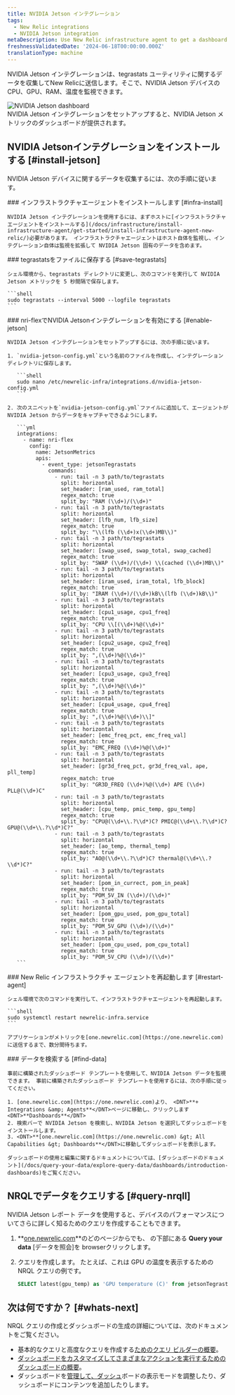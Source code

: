 ```yaml
---
title: NVIDIA Jetson インテグレーション
tags:
  - New Relic integrations
  - NVIDIA Jetson integration
metaDescription: Use New Relic infrastructure agent to get a dashboard with metrics from your NVIDIA Jetson.
freshnessValidatedDate: '2024-06-18T00:00:00.000Z'
translationType: machine
---
```


NVIDIA Jetson インテグレーションは、tegrastats ユーティリティに関するデータを収集してNew Relicに送信します。そこで、NVIDIA Jetson デバイスの CPU、GPU、RAM、温度を監視できます。

<img title="NVIDIA Jetson dashboard" alt="NVIDIA Jetson dashboard" src="/images/infrastructure_screenshot_full-nvidia-jetson-dashboard.webp" />

<figcaption>
  NVIDIA Jetson インテグレーションをセットアップすると、NVIDIA Jetson メトリックのダッシュボードが提供されます。
</figcaption>

## NVIDIA Jetsonインテグレーションをインストールする [#install-jetson]

NVIDIA Jetson デバイスに関するデータを収集するには、次の手順に従います。

<Steps>
  <Step>
    ### インフラストラクチャエージェントをインストールします [#infra-install]

    NVIDIA Jetson インテグレーションを使用するには、まずホストに[インフラストラクチャエージェントをインストールする](/docs/infrastructure/install-infrastructure-agent/get-started/install-infrastructure-agent-new-relic/)必要があります。 インフラストラクチャエージェントはホスト自体を監視し、インテグレーション自体は監視を拡張して NVIDIA Jetson 固有のデータを含めます。
  </Step>

  <Step>
    ### tegrastatsをファイルに保存する [#save-tegrastats]

    シェル環境から、tegrastats ディレクトリに変更し、次のコマンドを実行して NVIDIA Jetson メトリックを 5 秒間隔で保存します。

    ```shell
    sudo tegrastats --interval 5000 --logfile tegrastats
    ```
  </Step>

  <Step>
    ### nri-flexでNVIDIA Jetsonインテグレーションを有効にする [#enable-jetson]

    NVIDIA Jetson インテグレーションをセットアップするには、次の手順に従います。

    1. `nvidia-jetson-config.yml`という名前のファイルを作成し、インテグレーション ディレクトリに保存します。

       ```shell
       sudo nano /etc/newrelic-infra/integrations.d/nvidia-jetson-config.yml
       ```

    2. 次のスニペットを`nvidia-jetson-config.yml`ファイルに追加して、エージェントが NVIDIA Jetson からデータをキャプチャできるようにします。

       ```yml
       integrations:
         - name: nri-flex
           config:
             name: JetsonMetrics
             apis:
               - event_type: jetsonTegrastats
                 commands:
                   - run: tail -n 3 path/to/tegrastats
                     split: horizontal
                     set_header: [ram_used, ram_total]
                     regex_match: true
                     split_by: "RAM (\\d+)/(\\d+)"
                   - run: tail -n 3 path/to/tegrastats
                     split: horizontal
                     set_header: [lfb_num, lfb_size]
                     regex_match: true
                     split_by: "\\(lfb (\\d+)x(\\d+)MB\\)"
                   - run: tail -n 3 path/to/tegrastats
                     split: horizontal
                     set_header: [swap_used, swap_total, swap_cached]
                     regex_match: true
                     split_by: "SWAP (\\d+)/(\\d+) \\(cached (\\d+)MB\\)" 
                   - run: tail -n 3 path/to/tegrastats
                     split: horizontal
                     set_header: [iram_used, iram_total, lfb_block]
                     regex_match: true
                     split_by: "IRAM (\\d+)/(\\d+)kB\\(lfb (\\d+)kB\\)"        
                   - run: tail -n 3 path/to/tegrastats
                     split: horizontal
                     set_header: [cpu1_usage, cpu1_freq]
                     regex_match: true
                     split_by: "CPU \\[(\\d+)%@(\\d+)" 
                   - run: tail -n 3 path/to/tegrastats
                     split: horizontal
                     set_header: [cpu2_usage, cpu2_freq]
                     regex_match: true
                     split_by: ",(\\d+)%@(\\d+)" 
                   - run: tail -n 3 path/to/tegrastats
                     split: horizontal
                     set_header: [cpu3_usage, cpu3_freq]
                     regex_match: true
                     split_by: ",(\\d+)%@(\\d+)" 
                   - run: tail -n 3 path/to/tegrastats
                     split: horizontal
                     set_header: [cpu4_usage, cpu4_freq]
                     regex_match: true
                     split_by: ",(\\d+)%@(\\d+)\\]"       
                   - run: tail -n 3 path/to/tegrastats
                     split: horizontal
                     set_header: [emc_freq_pct, emc_freq_val]
                     regex_match: true
                     split_by: "EMC_FREQ (\\d+)%@(\\d+)"
                   - run: tail -n 3 path/to/tegrastats
                     split: horizontal
                     set_header: [gr3d_freq_pct, gr3d_freq_val, ape, pll_temp]
                     regex_match: true
                     split_by: "GR3D_FREQ (\\d+)%@(\\d+) APE (\\d+) PLL@(\\d+)C" 
                   - run: tail -n 3 path/to/tegrastats
                     split: horizontal
                     set_header: [cpu_temp, pmic_temp, gpu_temp]
                     regex_match: true
                     split_by: "CPU@(\\d+\\.?\\d*)C? PMIC@(\\d+\\.?\\d*)C? GPU@(\\d+\\.?\\d*)C?"
                   - run: tail -n 3 path/to/tegrastats
                     split: horizontal
                     set_header: [ao_temp, thermal_temp]
                     regex_match: true
                     split_by: "AO@(\\d+\\.?\\d*)C? thermal@(\\d+\\.?\\d*)C?"
                   - run: tail -n 3 path/to/tegrastats
                     split: horizontal
                     set_header: [pom_in_currect, pom_in_peak]
                     regex_match: true
                     split_by: "POM_5V_IN (\\d+)/(\\d+)"
                   - run: tail -n 3 path/to/tegrastats
                     split: horizontal
                     set_header: [pom_gpu_used, pom_gpu_total]
                     regex_match: true
                     split_by: "POM_5V_GPU (\\d+)/(\\d+)"   
                   - run: tail -n 3 path/to/tegrastats
                     split: horizontal
                     set_header: [pom_cpu_used, pom_cpu_total]
                     regex_match: true
                     split_by: "POM_5V_CPU (\\d+)/(\\d+)"            
       ```
  </Step>

  <Step>
    ### New Relic インフラストラクチャ エージェントを再起動します [#restart-agent]

    シェル環境で次のコマンドを実行して、インフラストラクチャエージェントを再起動します。

    ```shell
    sudo systemctl restart newrelic-infra.service
    ```

    アプリケーションがメトリックを[one.newrelic.com](https://one.newrelic.com)に送信するまで、数分間待ちます。
  </Step>

  <Step>
    ### データを検索する [#find-data]

    事前に構築されたダッシュボード テンプレートを使用して、NVIDIA Jetson データを監視できます。 事前に構築されたダッシュボード テンプレートを使用するには、次の手順に従ってください。

    1. [one.newrelic.com](https://one.newrelic.com)より、 <DNT>**+ Integrations &amp; Agents**</DNT>ページに移動し、クリックします <DNT>**Dashboards**</DNT>
    2. 検索バーで NVIDIA Jetson を検索し、NVIDIA Jetson を選択してダッシュボードをインストールします。
    3. <DNT>**[one.newrelic.com](https://one.newrelic.com) &gt; All Capabilities &gt; Dashboards**</DNT>に移動してダッシュボードを表示します。

    ダッシュボードの使用と編集に関するドキュメントについては、[ダッシュボードのドキュメント](/docs/query-your-data/explore-query-data/dashboards/introduction-dashboards)をご覧ください。
  </Step>
</Steps>

## NRQLでデータをクエリする [#query-nrqll]

NVIDIA Jetson レポート データを使用すると、デバイスのパフォーマンスについてさらに詳しく知るためのクエリを作成することもできます。

1. **[one.newrelic.com](https://one.newrelic.com)**のどのページからでも、 の下部にある **Query your data** \[データを照会]を browserクリックします。

2. クエリを作成します。 たとえば、これは GPU の温度を表示するための NRQL クエリの例です。

   ```sql
   SELECT latest(gpu_temp) as 'GPU temperature (C)' from jetsonTegrastats 
   ```

## 次は何ですか？ [#whats-next]

NRQL クエリの作成とダッシュボードの生成の詳細については、次のドキュメントをご覧ください。

* 基本的なクエリと高度なクエリを作成する[ためのクエリ ビルダーの概要](/docs/query-your-data/explore-query-data/query-builder/introduction-query-builder)。
* [ダッシュボードをカスタマイズしてさまざまなアクションを実行するためのダッシュボードの概要](/docs/query-your-data/explore-query-data/dashboards/introduction-dashboards)。
* ダッシュボードを[管理して、ダッシュ](/docs/query-your-data/explore-query-data/dashboards/manage-your-dashboard)ボードの表示モードを調整したり、ダッシュボードにコンテンツを追加したりします。